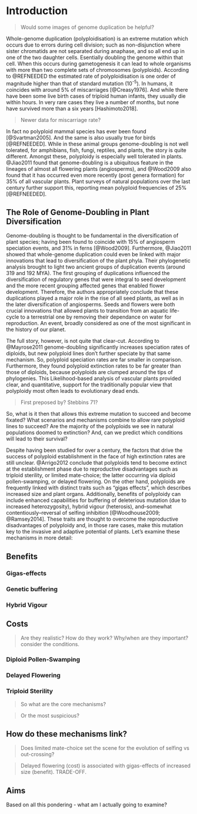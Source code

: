 <!-- BD: You've identified several really relevant costs and benefits to polyploidy. I think it would be good to think about them all individually, and which ones you think are likely to be most important or most interesting. A good theory dissertation or manuscript doesn't need to look at everything. Actually, I think that a lot of really good theory work focuses on one mechanism of interest to understand it more clearly (much like an experiment might try to test how one factor affects something in a system). One useful approach for you might be to try pin down what you think is the most interesting process affecting polyploidy (after doing some background reading on each), or the one that sounds most suspicious (i.e., if you read something and think -- "that doesn't sound completely plausible -- what if x, y, or z?"). If you were to show, for example, that pollen swamping is unlikely under most conditions (all else being equal), that would be enough for a good paper. You could also think about interesting ways to link the costs and benefits -- maybe, e.g., pollen swamping is important because it is predicted to cause selection for reversal of selfing inhibition (again, all else being equal). --->

<!--- BD: I'm starting to think that it might help to narrow down a bit on one or two mechanisms that you find most interesting or potentially fruitful in terms of theoretical questions. You've got a really good grasp of what ideas have been proposed for the costs and benefits of polyploidy. There are a lot of interesting places you can go to from here. The most difficult would be to introduce an entirely new idea of how polyploidy might arise and spread (new costs or benefits), assuming one(s) exists. The second most difficult would probably be to show that one or more of these costs and benefits hypothesised do not actually make sense -- i.e., that the prediction (hypothesis) does not follow logically from the starting assumptions. A bit more manageable for a dissertation would be to try to flesh out one or two of these mechanisms and ask some questions about the conditions that it specifically is predicted to contribute substantially to diversification of polyploids -- e.g., are there reasons to think that pollen swamping will lead to dead ends under some conditions, but diversification (or at least not dead ends) under others? --->

# Introduction {#intro}

> Would some images of genome duplication be helpful?

Whole-genome duplication (polyploidisation) is an extreme mutation which occurs due to errors during cell division; such as non-disjunction where sister chromatids are not separated during anaphase, and so all end up in one of the two daughter cells.
Esentially doubling the genome within that cell.
When this occurs during gametogenesis it can lead to whole organisms with more than two complete sets of chromosomes (polyploids).
According to @REFNEEDED the estimated rate of polyploidisation is one order of magnitude higher than that of standard mutation (10^-5^).
In humans, it coincides with around 5% of miscarriages [@Creasy1976]. 
And while there have been some live birth cases of triploid human infants, they usually die within hours. 
In very rare cases they live a number of months, but none have survived more than a six years [Hashimoto2018]. 

> Newer data for miscarriage rate?

In fact no polyploid mammal species has ever been found [@Svartman2005]. 
And the same is also usually true for birds [@REFNEEDED].
While in these animal groups genome-doubling is not well tolerated, for amphibians, fish, fungi, reptiles, and plants, the story is quite different. 
Amongst these, polyploidy is especially well tolerated in plants. 
@Jiao2011 found that genome-doubling is a ubiquitous feature in the lineages of almost all flowering plants (angiosperms), and @Wood2009 also found that it has occurred even more recently (post genera formation) for 35% of all vascular plants. 
Plant surveys of natural populations over the last century further support this, reporting mean polyploid frequencies of 25% [@REFNEEDED]. 

## The Role of Genome-Doubling in Plant Diversification

Genome-doubling is thought to be fundamental in the diversification of plant species; having been found to coincide with 15% of angiosperm speciation events, and 31% in ferns [@Wood2009]. 
Furthermore, @Jiao2011 showed that whole-genome duplication could even be linked with major innovations that lead to diversification of the plant phyla. 
Their phylogenetic analysis brought to light two ancient groups of duplication events (around 319 and 192 MYA). 
The first grouping of duplications influenced the diversification of regulatory genes that were integral to seed development and the more recent grouping affected genes that enabled flower development. 
Therefore, the authors appropriately conclude that these duplications played a major role in the rise of all seed plants, as well as in the later diversification of angiosperms. 
Seeds and flowers were both crucial innovations that allowed plants to transition from an aquatic life-cycle to a terrestrial one by removing their dependance on water for reproduction. An event, broadly considered as one of the most significant in the history of our planet.

The full story, however, is not quite that clear-cut.
According to @Mayrose2011 genome-doubling significantly increases speciation rates of diploids, but new polyploid lines don't further speciate by that same mechanism. 
So, polyploid speciation rates are far smaller in comparison. 
Furthermore, they found polyploid extinction rates to be far greater than those of diploids, because polyploids are clumped around the tips of phylogenies.
This Likelihood-based analysis of vascular plants provided clear, and quantitative, support for the traditionally popular view that polyploidy most often leads to evolutionary dead ends.

>First preposed by? Stebbins 71?

So, what is it then that allows this extreme mutation to succeed and become fixated? 
What scenarios and mechanisms combine to allow rare polyploid lines to succeed? 
Are the majority of the polyploids we see in natural populations doomed to extinction? 
And, can we predict which conditions will lead to their survival?

Despite having been studied for over a century, the factors that drive the success of polyploid establishment in the face of high extinction rates are still unclear. 
@Arrigo2012 conclude that polyploids tend to become extinct at the establishment phase due to reproductive disadvantages such as triploid sterility, or limited mate-choice; the latter occurring via diploid pollen-swamping, or delayed flowering. 
On the other hand, polyploids are frequently linked with distinct traits such as "gigas effects", which describes increased size and plant organs. 
Additionally, benefits of polyploidy can include enhanced capabilities for buffering of deleterious mutation (due to increased heterozygosity), hybrid vigour (heterosis), and--somewhat contentiously--reversal of selfing inhibition [@Woodhouse2009; @Ramsey2014]. 
These traits are thought to overcome the reproductive disadvantages of polyploidy and, in those rare cases, make this mutation key to the invasive and adaptive potential of plants. Let's examine these mechanisms in more detail:

## Benefits

### Gigas-effects {#gigas}

### Genetic buffering {#buffering}

### Hybrid Vigour {#vigour}

## Costs

> Are they realistic? How do they work? Why/when are they important? consider the conditions.

### Diploid Pollen-Swamping {#pollen-swamping}

### Delayed Flowering {#flowering}

### Triploid Sterility {#sterility}


> So what are the core mechanisms? 

> Or the most suspicious?

## How do these mechanisms link?

> Does limited mate-choice set the scene for the evolution of selfing vs out-crossing?

> Delayed flowering (cost) is associated with gigas-effects of increased size (benefit). TRADE-OFF.

## Aims

Based on all this pondering - what am I actually going to examine?